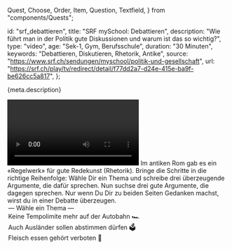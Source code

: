   Quest,
  Choose,
  Order,
  Item,
  Question,
  Textfield,
} from "components/Quests";

  id: "srf_debattieren",
  title: "SRF mySchool: Debattieren",
  description:
    "Wie führt man in der Politik gute Diskussionen und warum ist das so wichtig?",
  type: "video",
  age: "Sek-1, Gym, Berufsschule",
  duration: "30 Minuten",
  keywords: "Debattieren, Diskutieren, Rhetorik, Antike",
  source: "https://www.srf.ch/sendungen/myschool/politik-und-gesellschaft",
  url:
    "https://srf.ch/play/tv/redirect/detail/f77dd2a7-d24e-415e-ba9f-be626cc5a817",
};

<Ref source={meta.source}>
  <p>{meta.description}</p>
  <Video url={meta.url} />
</Ref>

<Quest>
  <Question>
    Im antiken Rom gab es ein «Regelwerk» für gute Redekunst (Rhetorik). Bringe
    die Schritte in die richtige Reihenfolge:
    <Order
      id="1"
      items={[
        "Sammle zuerst gute Argumente, die für und gegen deine Meinung sprechen",
        "Entwickle dann einen klaren Aufbau deiner Rede, eine Dramaturgie",
        "Nutze Stilmittel, Bilder (Metaphern) und Wiederholungen",
        "Lerne die Rede gut auswendig",
        "Setze beim Reden Gestik, Mimik, Tempo und Betonung ein um zu Überzeugen",
      ]}
    />
  </Question>
  <Question>
    Wähle Dir ein Thema und schreibe drei überzeugende Argumente, die dafür
    sprechen. Nun suchse drei gute Argumente, die dagegen sprechen. Nur wenn Du
    Dir zu beiden Seiten Gedanken machst, wirst du in einer Debatte überzeugen.
    <Choose id="2.1">
      <option value="">–– Wähle ein Thema ––</option>
      <option>Keine Tempolimite mehr auf der Autobahn 🏎</option>
      <option>Auch Ausländer sollen abstimmen dürfen 🗳</option>
      <option>Fleisch essen gehört verboten 🥩</option>
    </Choose>
    <Textfield
      id="2.2"
      lines={3}
      placeholder="Das ist eine Gute Idee, weil..."
    />
    <Textfield id="2.3" lines={3} placeholder="Das ist schlechte Idee, weil..." />
  </Question>
</Quest>
